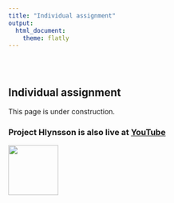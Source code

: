 ```yaml
---
title: "Individual assignment"
output: 
  html_document:
    theme: flatly
---
```


<style type="text/css">
.title {
  display: none;
}

#getting-started img {
  margin-right: 10px;
}

</style>

<div class="row" style="padding-top: 30px;">
<div class="col-sm-6">

# **Individual assignment**

This page is under construction.


</div>
<div class="col-sm-6">

### Project Hlynsson is also live at [YouTube](https://www.youtube.com/channel/UC8KVPSlpugcmWHFQYSAD4eA)
![](images/ProjectHlynsson.jpg){width=100px}

</div>
